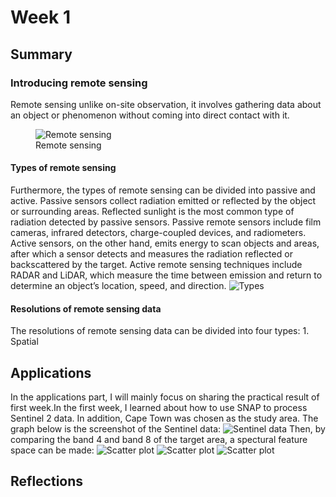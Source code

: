 # Week 1

## Summary

### Introducing remote sensing
Remote sensing unlike on-site observation, it involves gathering data about an object or phenomenon without coming into direct contact with it. 

![Remote sensing](Remote-Sensing-Process.jpg)

#### Types of remote sensing
Furthermore, the types of remote sensing can be divided into passive and active. Passive sensors collect radiation emitted or reflected by the object or surrounding areas.  Reflected sunlight is the most common type of radiation detected by passive sensors.  Passive remote sensors include film cameras, infrared detectors, charge-coupled devices, and radiometers.  Active sensors, on the other hand, emits energy to scan objects and areas, after which a sensor detects and measures the radiation reflected or backscattered by the target.  Active remote sensing techniques include RADAR and LiDAR, which measure the time between emission and return to determine an object's location, speed, and direction. 
![Types](Types of remote sensing.jpg)

#### Resolutions of remote sensing data
The resolutions of remote sensing data can be divided into four types:
1. Spatial


## Applications
In the applications part, I will mainly focus on sharing the practical result of first week.In the first week, I learned about how to use SNAP to process Sentinel 2 data. In addition, Cape Town was chosen as the study area. The graph below is the screenshot of the Sentinel data:
![Sentinel data](屏幕截图 2024-02-15 200519.jpg)
Then, by comparing the band 4 and band 8 of the target area, a spectural feature space can be made:
![Scatter plot](240216.jpg)
![Scatter plot](00002.jpg)
![Scatter plot](000010.jpg)


## Reflections
